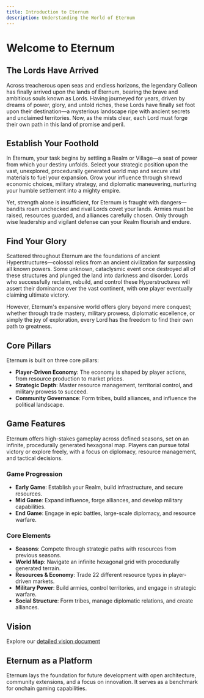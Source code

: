 ```yaml
---
title: Introduction to Eternum
description: Understanding the World of Eternum
---
```


# Welcome to Eternum

## The Lords Have Arrived

Across treacherous open seas and endless horizons, the legendary Galleon has finally arrived upon the lands of Eternum,
bearing the brave and ambitious souls known as Lords. Having journeyed for years, driven by dreams of power, glory, and
untold riches, these Lords have finally set foot upon their destination—a mysterious landscape ripe with ancient secrets
and unclaimed territories. Now, as the mists clear, each Lord must forge their own path in this land of promise and
peril.

## Establish Your Foothold

In Eternum, your task begins by settling a Realm or Village—a seat of power from which your destiny unfolds. Select your
strategic position upon the vast, unexplored, procedurally generated world map and secure vital materials to fuel your
expansion. Grow your influence through shrewd economic choices, military strategy, and diplomatic maneuvering, nurturing
your humble settlement into a mighty empire.

Yet, strength alone is insufficient, for Eternum is fraught with dangers—bandits roam unchecked and rival Lords covet
your lands. Armies must be raised, resources guarded, and alliances carefully chosen. Only through wise leadership and
vigilant defense can your Realm flourish and endure.

## Find Your Glory

Scattered throughout Eternum are the foundations of ancient Hyperstructures—colossal relics from an ancient civilization
far surpassing all known powers. Some unknown, cataclysmic event once destroyed all of these structures and plunged the
land into darkness and disorder. Lords who successfully reclaim, rebuild, and control these Hyperstructures will assert
their dominance over the vast continent, with one player eventually claiming ultimate victory.

However, Eternum's expansive world offers glory beyond mere conquest; whether through trade mastery, military prowess,
diplomatic excellence, or simply the joy of exploration, every Lord has the freedom to find their own path to greatness.

## Core Pillars

Eternum is built on three core pillars:

- **Player-Driven Economy**: The economy is shaped by player actions, from resource production to market prices.
- **Strategic Depth**: Master resource management, territorial control, and military prowess to succeed.
- **Community Governance**: Form tribes, build alliances, and influence the political landscape.

## Game Features

Eternum offers high-stakes gameplay across defined seasons, set on an infinite, procedurally generated hexagonal map.
Players can pursue total victory or explore freely, with a focus on diplomacy, resource management, and tactical
decisions.

### Game Progression

- **Early Game**: Establish your Realm, build infrastructure, and secure resources.
- **Mid Game**: Expand influence, forge alliances, and develop military capabilities.
- **End Game**: Engage in epic battles, large-scale diplomacy, and resource warfare.

### Core Elements

- **Seasons**: Compete through strategic paths with resources from previous seasons.
- **World Map**: Navigate an infinite hexagonal grid with procedurally generated terrain.
- **Resources & Economy**: Trade 22 different resource types in player-driven markets.
- **Military Power**: Build armies, control territories, and engage in strategic warfare.
- **Social Structure**: Form tribes, manage diplomatic relations, and create alliances.

## Vision

Explore our
[detailed vision document](https://github.com/BibliothecaDAO/world-guide/blob/main/realms-world-guide-v1.0.0.pdf)

## Eternum as a Platform

Eternum lays the foundation for future development with open architecture, community extensions, and a focus on
innovation. It serves as a benchmark for onchain gaming capabilities.
